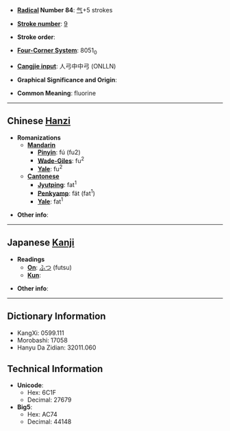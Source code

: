 * '''[[Wiktionary:Chinese radical index|Radical]] Number 84''': [[Wiktionary:Chinese radical index 气|气]]+5 strokes

* '''[[Wiktionary:Chinese total strokes index|Stroke number]]''': [[Wiktionary:Chinese total strokes index 9|9]]

* '''Stroke order''': 

* '''[[Wiktionary:Chinese four corner index|Four-Corner System]]''': 8051<sub>0</sub>

* '''[[Wiktionary:Chinese Cangjie index|Cangjie input]]''': 人弓中中弓 (ONLLN)

* '''Graphical Significance and Origin''': 

* '''Common Meaning''': fluorine

----

== Chinese [[Hanzi]] ==

* '''Romanizations'''
** '''[[Mandarin]]'''
*** '''[[Pinyin]]''': fú (fu2)
*** '''[[Wade-Giles]]''': fu<sup>2</sup>
*** '''[[Yale]]''': fu<sup>2</sup>
** '''[[Cantonese]]'''
*** '''[[Jyutping]]''': fat<sup>1</sup>
*** '''[[Penkyamp]]''': fät (fat<sup>1</sup>)
*** '''[[Yale]]''': fat<sup>1</sup>

* '''Other info''': 

----

== Japanese [[Kanji]] ==

* '''Readings'''
** '''[[On]]''': [[ふつ]] (futsu)
** '''[[Kun]]''': 

* '''Other info''':  

----

== Dictionary Information ==

* KangXi: 0599.111
* Morobashi: 17058
* Hanyu Da Zidian: 32011.060

== Technical Information ==

* '''Unicode''':
** Hex: 6C1F
** Decimal: 27679
* '''Big5''':
** Hex: AC74
** Decimal: 44148